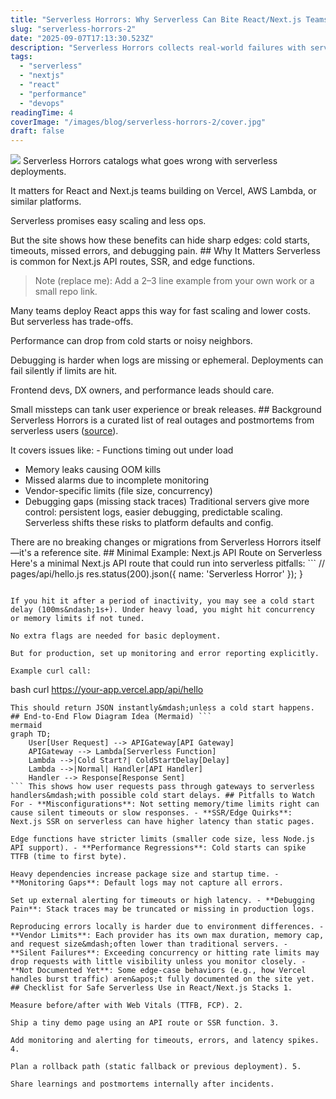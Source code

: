 ```yaml
---
title: "Serverless Horrors: Why Serverless Can Bite React/Next.js Teams"
slug: "serverless-horrors-2"
date: "2025-09-07T17:13:30.523Z"
description: "Serverless Horrors collects real-world failures with serverless. Learn what breaks, why, and how to avoid common traps in modern React and Next.js stacks."
tags:
  - "serverless"
  - "nextjs"
  - "react"
  - "performance"
  - "devops"
readingTime: 4
coverImage: "/images/blog/serverless-horrors-2/cover.jpg"
draft: false
---
```


![]( /images/blog/serverless-horrors/cover.jpg ) Serverless Horrors catalogs what goes wrong with serverless deployments.

It matters for React and Next.js teams building on Vercel, AWS Lambda, or similar platforms.

Serverless promises easy scaling and less ops.

But the site shows how these benefits can hide sharp edges: cold starts, timeouts, missed errors, and debugging pain. ## Why It Matters Serverless is common for Next.js API routes, SSR, and edge functions.

> Note (replace me): Add a 2&ndash;3 line example from your own work or a small repo link.


Many teams deploy React apps this way for fast scaling and lower costs. But serverless has trade-offs.

Performance can drop from cold starts or noisy neighbors.

Debugging is harder when logs are missing or ephemeral. Deployments can fail silently if limits are hit.

Frontend devs, DX owners, and performance leads should care.

Small missteps can tank user experience or break releases. ## Background Serverless Horrors is a curated list of real outages and postmortems from serverless users ([source](https://serverlesshorrors.com/)).

It covers issues like: - Functions timing out under load
- Memory leaks causing OOM kills
- Missed alarms due to incomplete monitoring
- Vendor-specific limits (file size, concurrency)
- Debugging gaps (missing stack traces) Traditional servers give more control: persistent logs, easier debugging, predictable scaling. Serverless shifts these risks to platform defaults and config.

There are no breaking changes or migrations from Serverless Horrors itself&mdash;it&apos;s a reference site. ## Minimal Example: Next.js API Route on Serverless Here&apos;s a minimal Next.js API route that could run into serverless pitfalls: ```
// pages/api/hello.js
  res.status(200).json({ name: &apos;Serverless Horror&apos; });
}
``` Deploy this to Vercel or AWS Lambda with default settings.

If you hit it after a period of inactivity, you may see a cold start delay (100ms&ndash;1s+). Under heavy load, you might hit concurrency or memory limits if not tuned.

No extra flags are needed for basic deployment.

But for production, set up monitoring and error reporting explicitly.

Example curl call:
```
bash
curl https://your-app.vercel.app/api/hello
```
This should return JSON instantly&mdash;unless a cold start happens. ## End-to-End Flow Diagram Idea (Mermaid) ```
mermaid
graph TD;
    User[User Request] --> APIGateway[API Gateway]
    APIGateway --> Lambda[Serverless Function]
    Lambda -->|Cold Start?| ColdStartDelay[Delay]
    Lambda -->|Normal| Handler[API Handler]
    Handler --> Response[Response Sent]
``` This shows how user requests pass through gateways to serverless handlers&mdash;with possible cold start delays. ## Pitfalls to Watch For - **Misconfigurations**: Not setting memory/time limits right can cause silent timeouts or slow responses. - **SSR/Edge Quirks**: Next.js SSR on serverless can have higher latency than static pages.

Edge functions have stricter limits (smaller code size, less Node.js API support). - **Performance Regressions**: Cold starts can spike TTFB (time to first byte).

Heavy dependencies increase package size and startup time. - **Monitoring Gaps**: Default logs may not capture all errors.

Set up external alerting for timeouts or high latency. - **Debugging Pain**: Stack traces may be truncated or missing in production logs.

Reproducing errors locally is harder due to environment differences. - **Vendor Limits**: Each provider has its own max duration, memory cap, and request size&mdash;often lower than traditional servers. - **Silent Failures**: Exceeding concurrency or hitting rate limits may drop requests with little visibility unless you monitor closely. - **Not Documented Yet**: Some edge-case behaviors (e.g., how Vercel handles burst traffic) aren&apos;t fully documented on the site yet. ## Checklist for Safe Serverless Use in React/Next.js Stacks 1.

Measure before/after with Web Vitals (TTFB, FCP). 2.

Ship a tiny demo page using an API route or SSR function. 3.

Add monitoring and alerting for timeouts, errors, and latency spikes. 4.

Plan a rollback path (static fallback or previous deployment). 5.

Share learnings and postmortems internally after incidents.